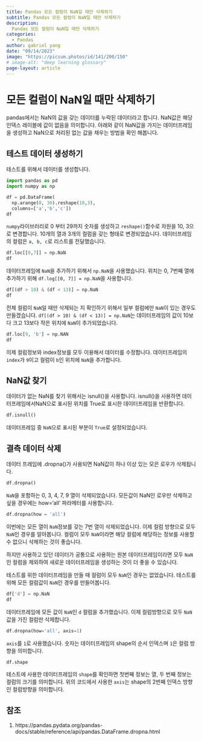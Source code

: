 ```yaml
---
title: Pandas 모든 컬럼이 NaN일 때만 삭제하기
subtitle: Pandas 모든 컬럼이 NaN일 때만 삭제하기
description:
  Pandas 모든 컬럼이 NaN일 때만 삭제하기
categories:
  - Pandas
author: gabriel yang
date: "09/14/2023"
image: "https://picsum.photos/id/141/200/150"
# image-alt: "deep learning glossary"
page-layout: article
---
```


# 모든 컬럼이 NaN일 때만 삭제하기

pandas에서는 NaN의 값을 갖는 데이터를 누락된 데이터라고 합니다. NaN값은 해당 인덱스 레이블에 값이 없음을 의미합니다. 아래와 같이 NaN값을 가지는 데이터프레임을 생성하고 NaN으로 처리된 없는 값을 채우는 방법을 확인 해봅니다.

## 테스트 데이터 생성하기

테스트를 위해서 데이터를 생성합니다.
``` python
import pandas as pd
import numpy as np

df = pd.DataFrame(
  np.arange(0, 30).reshape(10,3),
  columns=['a','b','c'])
df
```

`numpy`라이브러리로 0 부터 29까지 숫자를 생성하고 `reshape()`함수로 차원을 10, 3으로 변경합니다. 10개의 열과 3개의 컬럼을 갖는 형태로 변경되었습니다. 데이터프레임의 컬럼은 `a, b, c`로 리스트를 전달했습니다.

``` python
df.loc[[0,7]] = np.NaN
df
```

데이터프레임에 `NaN`을 추가하기 위해서 `np.NaN`을 사용했습니다. 위치는 0, 7번째 열에 추가하기 위해 `df.log[[0, 7]] = np.NaN`을 사용합니다.

``` python
df[(df > 10) & (df < 13)] = np.NaN
df
```

전체 컬럼이 `NaN`일 때만 삭제되는 지 확인하기 위해서 일부 컬럼에만 `NaN`이 있는 경우도 만들겠습니다. `df[(df > 10) & (df < 13)] = np.NaN`는 데이터프레임의 값이 10보다 크고 13보다 작은 위치에 `NaN`이 추가되었습니다.

``` python
df.loc[9, 'b'] = np.NAN
df
```

이제 컬럼정보와 index정보를 모두 이용해서 데이터를 수정합니다. 데이터프레임의 `index`가 `9`이고 컬럼이 `b`인 위치에 `NaN`을 추가합니다.

## NaN값 찾기

데이터가 없는 NaN를 찾기 위해서는 isnull()을 사용합니다. isnull()을 사용하면 데이터프레임에서NaN으로 표시된 위치를 True로 표시한 데이터프레임을 반환합니다.

``` python
df.isnull()
```

데이터프레임 중 `NaN`으로 표시된 부분이 `True`로 설정되었습니다.

## 결측 데이터 삭제

데이터 프레임에 .dropna()가 사용되면 NaN값이 하나 이상 있는 모은 로우가 삭제됩니다.

``` python
df.dropna()
```

`NaN`을 포함하는 0, 3, 4, 7, 9 열이 삭제되었습니다. 모든값이 NaN인 로우만 삭제하고 싶을 경우에는 how='all' 파라메터를 사용합니다.

``` python
df.dropna(how = 'all')
```

이번에는 모든 열이 `NaN`정보를 갖는 7번 열이 삭제되었습니다. 이제 컬럼 방향으로 모두 `NaN`인 경우를 알아봅니다. 컬럼이 모두 `NaN`이라면 해당 컬럼에 해당하는 정보를 사용할 수 없으니 삭제하는 것이 좋습니다.

하지만 사용하고 있던 데이터가 공통으로 사용하는 원본 데이터프레임이라면 모두 `NaN`인 컬럼을 제외하여 새로운 데이터프레임을 생성하는 것이 더 좋을 수 있습니다.

테스트를 위한 데이터프레임을 만들 때 컬럼이 모두 `NaN`인 경우는 없었습니다. 테스트를 위해 모든 컬럼값이 `NaN`인 경우를 만들어봅니다.

``` python
df['d'] = np.NaN
df
```

데이터프레임에 모든 값이 `NaN`인 `d` 컬럼을 추가했습니다. 이제 컬럼방향으로 모두 `NaN`값을 가진 컬럼만 삭제합니다.

``` python
df.dropna(how='all', axis=1)
```

`axis`를 `1`로 사용했습니다. 숫자는 데이터프레임의 shape의 순서 인덱스며 `1`은 컬럼 방향을 의미합니다.

``` python
df.shape
```

테스트에 사용한 데이터프레임의 `shape`를 확인하면 첫번째 정보는 열, 두 번째 정보는 컬럼의 크기를 의미합니다. 위의 코드에서 사용한 `axis`는 shape의 2번째 인덱스 방향인 컬럼방향을 의미합니다.

## 참조
1. https://pandas.pydata.org/pandas-docs/stable/reference/api/pandas.DataFrame.dropna.html